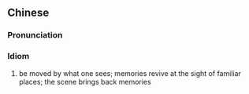 {{also|触景生情}}
==Chinese==
{{zh-forms|s=触景生情}}

===Pronunciation===
{{zh-pron
|m=chù jǐng shēng qíng
|cat=id
}}

===Idiom===
{{zh-idiom}}

# be moved by what one sees; memories revive at the sight of familiar places; the scene brings back memories